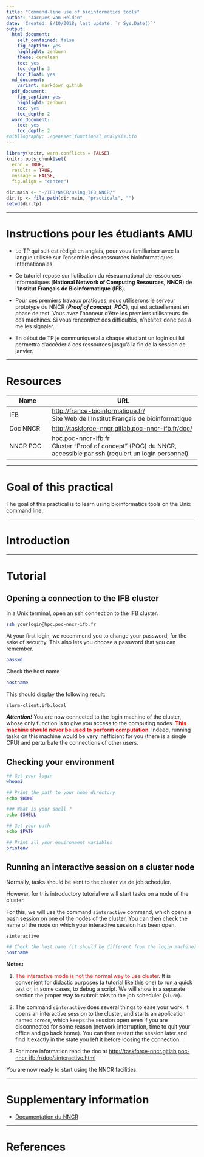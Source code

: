 ```yaml
---
title: "Command-line use of bioinformatics tools"
author: "Jacques van Helden"
date: 'Created: 8/10/2018; last update: `r Sys.Date()`'
output:
  html_document:
    self_contained: false
    fig_caption: yes
    highlight: zenburn
    theme: cerulean
    toc: yes
    toc_depth: 3
    toc_float: yes
  md_document:
    variant: markdown_github
  pdf_document:
    fig_caption: yes
    highlight: zenburn
    toc: yes
    toc_depth: 2
  word_document:
    toc: yes
    toc_depth: 2
#bibliography: ./geneset_functional_analysis.bib
---
```



```r
library(knitr, warn.conflicts = FALSE)
knitr::opts_chunk$set(
  echo = TRUE, 
  results = TRUE, 
  message = FALSE,
  fig.align = "center")

dir.main <- "~/IFB/NNCR/using_IFB_NNCR/"
dir.tp <- file.path(dir.main, "practicals", "")
setwd(dir.tp)

```

****************************************************************
# Instructions  pour les étudiants AMU

- Le TP qui suit est rédigé en anglais, pour vous familiariser avec la langue utilisée sur l'ensemble des ressources bioinformatiques internationales. 

- Ce tutoriel repose sur l'utilsation du réseau national de ressources informatiques (**National Network of Computing Resources**, **NNCR**) de l'**Institut Français de Bioinformatique** (**IFB**). 

- Pour ces premiers travaux pratiques, nous utiliserons le serveur prototype du NNCR (***Proof of concept***, ***POC***), qui est actuellement en phase de test. Vous avez l'honneur d'être les premiers utilisateurs de ces machines. Si vous rencontrez des difficultés, n'hésitez donc pas à me les signaler. 

- En début de TP je communiqueral à chaque étudiant un login qui lui permettra d'accéder à ces ressources jusqu'à la fin de la session de janvier. 


****************************************************************
# Resources

|  Name | URL  |
|----------------|-------------------------------------------------------|
| IFB |  <http://france-bioinformatique.fr/> <br>Site Web de l'Institut Français de bioinformatique |
| Doc NNCR | <http://taskforce-nncr.gitlab.poc-nncr-ifb.fr/doc/> |
| NNCR POC | hpc.poc-nncr-ifb.fr<br>Cluster "Proof of concept" (POC) du NNCR, accessible par ssh (requiert un login personnel) |

<!--| Anaconda | <https://anaconda.org/> |-->

****************************************************************
# Goal of this practical

The goal of this practical is to learn using bioinformatics tools on the Unix command line. 

****************************************************************
# Introduction

****************************************************************
# Tutorial


## Opening a connection to the IFB cluster

In a Unix terminal, open an ssh connection to the IFB cluster.

```bash
ssh yourlogin@hpc.poc-nncr-ifb.fr
```

At your first login, we recommend you to change your password, for the sake of security. This also lets you choose a password that you can remember. 

```bash
passwd
```


Check the host name

```bash
hostname
```

This should display the following result:


```
slurm-client.ifb.local
```

***Attention!*** You are now connected to the login machine of the cluster, whose only function is to give you access to the computing nodes. <font color="red">**This machine  should never be used to perform computation**</font>. Indeed, running tasks on this machine would be very inefficient for you (there is a single CPU) and perturbate the connections of other users. 



## Checking your environment

```bash
## Get your login
whoami

## Print the path to your home directory
echo $HOME

### What is your shell ?
echo $SHELL

## Get your path
echo $PATH

## Print all your environment variables
printenv
```


## Running an interactive session on a cluster node

Normally, tasks should be sent to the cluster via de job scheduler. 

However, for this introductory tutorial we will start tasks on a node of the cluster. 

For this, we will use the command `sinteractive` command, which opens a bash session on one of the nodes of the cluster. You can then check the name of the node on which your interactive session has been open. 

```bash
sinteractive

## Check the host name (it should be different from the login machine)
hostname
```

**Notes: ** 

1. <font color="red">The interactive mode is not the normal way to use cluster</font>. It is convenient for didactic purposes (a tutorial like this one) to run a quick test or, in some cases, to debug a script. We will show in a separate section the proper way to submit taks to the job scheduler (`slurm`). 

2. The command `sinteractive` does several things to ease your work. It opens an interactive session to the cluster, and starts an application named `screen`, which keeps the session open even if you are disconnected for some reason (network interruption, time to quit your office and go back home). You can then restart the session later and find it exactly in the state you left it before loosing the connection.

3. For more information read the doc at <http://taskforce-nncr.gitlab.poc-nncr-ifb.fr/doc/sinteractive.html>

You are now ready to start using the NNCR facilities. 



****************************************************************

# Supplementary information

- [Documentation du NNCR](http://taskforce-nncr.gitlab.poc-nncr-ifb.fr/doc/)


<!--
- [Sessions interactives avec slurm](https://it.igbmc.fr/doku.php?id=en:documentation:calcul-scientifique:sinteractive)
-->

****************************************************************
# References







